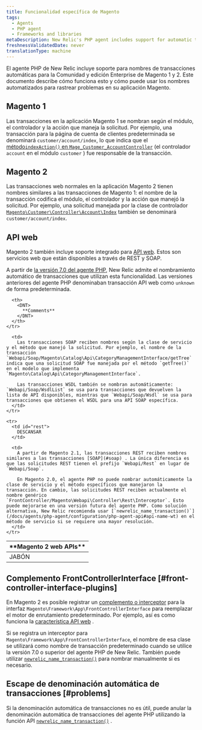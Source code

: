 ```yaml
---
title: Funcionalidad específica de Magento
tags:
  - Agents
  - PHP agent
  - Frameworks and libraries
metaDescription: New Relic's PHP agent includes support for automatic transaction naming for the Community and Enterprise editions of Magento 1 and 2.
freshnessValidatedDate: never
translationType: machine
---
```


El agente PHP de New Relic incluye soporte para nombres de transacciones automáticas para la Comunidad y edición Enterprise de Magento 1 y 2. Este documento describe cómo funciona esto y cómo puede usar los nombres automatizados para rastrear problemas en su aplicación Magento.

## Magento 1

Las transacciones en la aplicación Magento 1 se nombran según el módulo, el controlador y la acción que maneja la solicitud. Por ejemplo, una transacción para la página de cuenta de clientes predeterminada se denominará `customer/account/index`, lo que indica que el [método`indexAction()` en `Mage_Customer_AccountController`](https://github.com/OpenMage/magento-mirror/blob/1.9.3.2/app/code/core/Mage/Customer/controllers/AccountController.php#L109-L120) (el controlador `account` en el módulo `customer` ) fue responsable de la transacción.

## Magento 2

Las transacciones web normales en la aplicación Magento 2 tienen nombres similares a las transacciones de Magento 1: el nombre de la transacción codifica el módulo, el controlador y la acción que manejó la solicitud. Por ejemplo, una solicitud manejada por la clase de controlador [`Magento\Customer\Controller\Account\Index`](https://github.com/magento/magento2/blob/2.1.4/app/code/Magento/Customer/Controller/Account/Index.php) también se denominará `customer/account/index`.

## API web

Magento 2 también incluye soporte integrado para [API web](http://devdocs.magento.com/guides/v2.1/get-started/bk-get-started-api.html). Estos son servicios web que están disponibles a través de REST y SOAP.

A partir de [la versión 7.0 del agente PHP](/docs/release-notes/agent-release-notes/php-release-notes/php-agent-700186), New Relic admite el nombramiento automático de transacciones que utilizan esta funcionalidad. Las versiones anteriores del agente PHP denominaban transacción API web como `unknown` de forma predeterminada.

<table>
  <thead>
    <tr>
      <th style={{ width: "150px" }}>
        <DNT>
          **Magento 2 web APIs**
        </DNT>
      </th>

      <th>
        <DNT>
          **Comments**
        </DNT>
      </th>
    </tr>
  </thead>

  <tbody>
    <tr>
      <td id="soap">
        JABÓN
      </td>

      <td>
        Las transacciones SOAP reciben nombres según la clase de servicio y el método que manejó la solicitud. Por ejemplo, el nombre de la transacción `Webapi/Soap/Magento\Catalog\Api\CategoryManagementInterface/getTree` indica que una solicitud SOAP fue manejada por el método `getTree()` en el modelo que implementa `Magento\Catalog\Api\CategoryManagementInterface`.

        Las transacciones WSDL también se nombran automáticamente: `Webapi/Soap/WsdlList` se usa para transacciones que devuelven la lista de API disponibles, mientras que `Webapi/Soap/Wsdl` se usa para transacciones que obtienen el WSDL para una API SOAP específica.
      </td>
    </tr>

    <tr>
      <td id="rest">
        DESCANSAR
      </td>

      <td>
        A partir de Magento 2.1, las transacciones REST reciben nombres similares a las transacciones [SOAP](#soap) . La única diferencia es que las solicitudes REST tienen el prefijo `Webapi/Rest` en lugar de `Webapi/Soap`.

        En Magento 2.0, el agente PHP no puede nombrar automáticamente la clase de servicio y el método específicos que manejaron la transacción. En cambio, las solicitudes REST reciben actualmente el nombre genérico `FrontController/Magento\Webapi\Controller\Rest\Interceptor`. Esto puede mejorarse en una versión futura del agente PHP. Como solución alternativa, New Relic recomienda usar [`newrelic_name_transaction()`](/docs/agents/php-agent/configuration/php-agent-api#api-name-wt) en el método de servicio si se requiere una mayor resolución.
      </td>
    </tr>
  </tbody>
</table>

## Complemento FrontControllerInterface [#front-controller-interface-plugins]

En Magento 2 es posible registrar un [complemento o interceptor](http://devdocs.magento.com/guides/v2.1/extension-dev-guide/plugins.html) para la interfaz `Magento\Framework\App\FrontControllerInterface` para reemplazar el motor de enrutamiento predeterminado. Por ejemplo, así es como funciona la [característica API web](#web-apis) .

Si se registra un interceptor para `Magento\Framework\App\FrontControllerInterface`, el nombre de esa clase se utilizará como nombre de transacción predeterminado cuando se utilice la versión 7.0 o superior del agente PHP de New Relic. También puede utilizar [`newrelic_name_transaction()`](/docs/agents/php-agent/configuration/php-agent-api#api-name-wt) para nombrar manualmente si es necesario.

## Escape de denominación automática de transacciones [#problems]

Si la denominación automática de transacciones no es útil, puede anular la denominación automática de transacciones del agente PHP utilizando la función API [`newrelic_name_transaction()`](/docs/agents/php-agent/configuration/php-agent-api#api-name-wt) .
